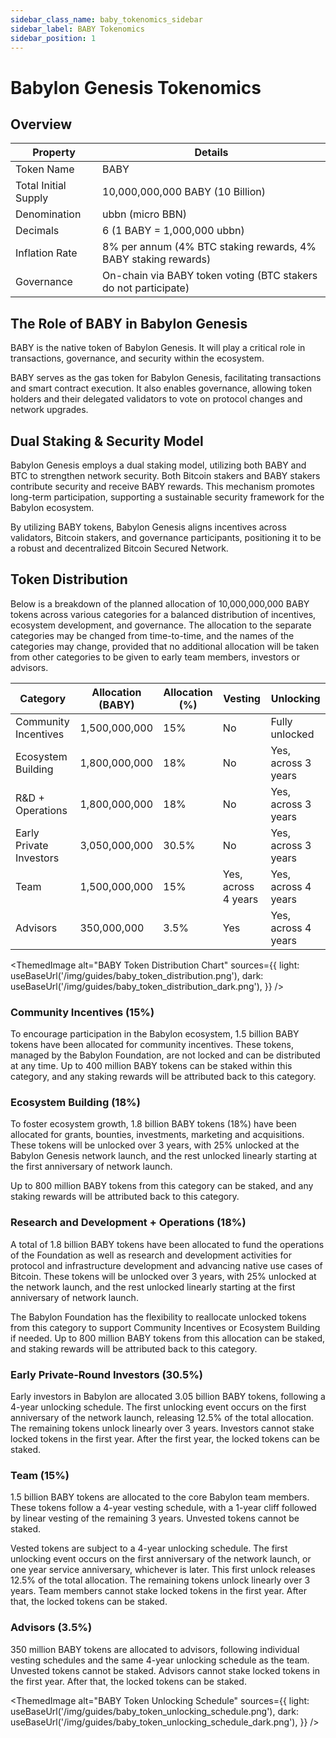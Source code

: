 ```yaml
---
sidebar_class_name: baby_tokenomics_sidebar
sidebar_label: BABY Tokenomics
sidebar_position: 1
---
```


# Babylon Genesis Tokenomics

## Overview

| Property | Details |
|----------|---------|
| Token Name | BABY |
| Total Initial Supply | 10,000,000,000 BABY (10 Billion) |
| Denomination | ubbn (micro BBN) |
| Decimals | 6 (1 BABY = 1,000,000 ubbn) |
| Inflation Rate | 8% per annum (4% BTC staking rewards, 4% BABY staking rewards) |
| Governance | On-chain via BABY token voting (BTC stakers do not participate) |

## The Role of BABY in Babylon Genesis

BABY is the native token of Babylon Genesis. It will play a critical role in transactions, 
governance, and security within the ecosystem.

BABY serves as the gas token for Babylon Genesis, facilitating transactions and smart 
contract execution. It also enables governance, allowing token holders and their delegated 
validators to vote on protocol changes and network upgrades.

## Dual Staking & Security Model

Babylon Genesis employs a dual staking model, utilizing both BABY and BTC to strengthen 
network security. Both Bitcoin stakers and BABY stakers contribute security and receive 
BABY rewards. This mechanism promotes long-term participation, supporting a sustainable 
security framework for the Babylon ecosystem.

By utilizing BABY tokens, Babylon Genesis aligns incentives across validators, Bitcoin 
stakers, and governance participants, positioning it to be a robust and decentralized 
Bitcoin Secured Network.

## Token Distribution

Below is a breakdown of the planned allocation of 10,000,000,000 BABY tokens across 
various categories for a balanced distribution of incentives, ecosystem development, and 
governance. The allocation to the separate categories may be changed from time-to-time, 
and the names of the categories may change, provided that no additional allocation will 
be taken from other categories to be given to early team members, investors or advisors.

| Category | Allocation (BABY) | Allocation (%) | Vesting | Unlocking |
|----------|-------------------|---------------|---------|-----------|
| Community Incentives | 1,500,000,000 | 15% | No | Fully unlocked |
| Ecosystem Building | 1,800,000,000 | 18% | No | Yes, across 3 years |
| R&D + Operations | 1,800,000,000 | 18% | No | Yes, across 3 years |
| Early Private Investors | 3,050,000,000 | 30.5% | No | Yes, across 3 years |
| Team | 1,500,000,000 | 15% | Yes, across 4 years | Yes, across 4 years |
| Advisors | 350,000,000 | 3.5% | Yes | Yes, across 4 years |


<ThemedImage
  alt="BABY Token Distribution Chart"
  sources={{
    light: useBaseUrl('/img/guides/baby_token_distribution.png'),
    dark: useBaseUrl('/img/guides/baby_token_distribution_dark.png'),
  }}
/>

### Community Incentives (15%)
To encourage participation in the Babylon ecosystem, 1.5 billion BABY tokens have been 
allocated for community incentives. These tokens, managed by the Babylon Foundation, are 
not locked and can be distributed at any time. Up to 400 million BABY tokens can be 
staked within this category, and any staking rewards will be attributed back to this 
category.

### Ecosystem Building (18%)
To foster ecosystem growth, 1.8 billion BABY tokens (18%) have been allocated for grants, 
bounties, investments, marketing and acquisitions. These tokens will be unlocked over 3 
years, with 25% unlocked at the Babylon Genesis network launch, and the rest unlocked 
linearly starting at the first anniversary of network launch.

Up to 800 million BABY tokens from this category can be staked, and any staking rewards 
will be attributed back to this category.

### Research and Development + Operations (18%)
A total of 1.8 billion BABY tokens have been allocated to fund the operations of the 
Foundation as well as research and development activities for protocol and infrastructure 
development and advancing native use cases of Bitcoin. These tokens will be unlocked over 
3 years, with 25% unlocked at the network launch, and the rest unlocked linearly starting 
at the first anniversary of network launch.

The Babylon Foundation has the flexibility to reallocate unlocked tokens from this 
category to support Community Incentives or Ecosystem Building if needed. Up to 800 million 
BABY tokens from this allocation can be staked, and staking rewards will be attributed 
back to this category.

### Early Private-Round Investors (30.5%)
Early investors in Babylon are allocated 3.05 billion BABY tokens, following a 4-year 
unlocking schedule. The first unlocking event occurs on the first anniversary of the 
network launch, releasing 12.5% of the total allocation. The remaining tokens unlock 
linearly over 3 years. Investors cannot stake locked tokens in the first year. After the 
first year, the locked tokens can be staked.

### Team (15%)
1.5 billion BABY tokens are allocated to the core Babylon team members. These tokens 
follow a 4-year vesting schedule, with a 1-year cliff followed by linear vesting of the 
remaining 3 years. Unvested tokens cannot be staked.

Vested tokens are subject to a 4-year unlocking schedule. The first unlocking event occurs 
on the first anniversary of the network launch, or one year service anniversary, whichever 
is later. This first unlock releases 12.5% of the total allocation. The remaining tokens 
unlock linearly over 3 years. Team members cannot stake locked tokens in the first year. 
After that, the locked tokens can be staked.

### Advisors (3.5%)
350 million BABY tokens are allocated to advisors, following individual vesting schedules 
and the same 4-year unlocking schedule as the team. Unvested tokens cannot be staked. 
Advisors cannot stake locked tokens in the first year. After that, the locked tokens can 
be staked.

<ThemedImage
  alt="BABY Token Unlocking Schedule"
  sources={{
    light: useBaseUrl('/img/guides/baby_token_unlocking_schedule.png'),
    dark: useBaseUrl('/img/guides/baby_token_unlocking_schedule_dark.png'),
  }}
/>